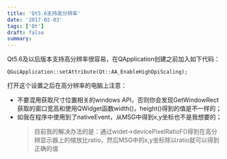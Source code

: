 ```yaml
---
title: 'Qt5.6支持高分辨率'
date: '2017-02-03'
tags: ['Qt']
draft: false
summary: 
---
```


Qt5.6及以后版本支持高分辨率很容易，在QApplication创建之前加入如下代码：
```
QGuiApplication::setAttribute(Qt::AA_EnableHighDpiScaling); 
```

打开这个设置之后在高分辨率的电脑上注意：
* 不要混用获取尺寸位置相关的windows API，否则你会发现GetWindowRect获取的窗口宽高和使用QWidget函数width()，height()得到的值是不一样的；
* 如我在程序中使用到了nativeEvent，从MSG中得到x,y坐标也不是我想要的；
  > 目前我的解决办法的是：通过widet->devicePixelRatioF()得到在高分辨显示器上的缩放比ratio，然后MSG中的x,y坐标除以ratio就可以得到正确的值
